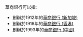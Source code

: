 華商銀行可以指:
*創辦於1912年的[[華商銀行_(新加坡)|華商銀行 (新加坡)]]
*創辦於1918年的[[華商銀行_(香港)|華商銀行 (香港)]]
*創辦於1993年的[[華商銀行_(中國)|華商銀行 (中國)]]

{{中华人民共和国银行}}
{{Disambig|cat=组织机构消歧义}}